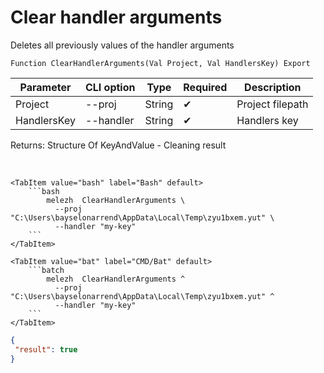 ﻿---
sidebar_position: 3
description: Clear handler arguments and other functions to work with Melezh in the Open Integration Package, a free open-source integration library for 1C:Enterprise 8, OneScript and CLI
keywords: [1C, 1С, 1С:Enterprise, 1С:Enterprise 8.3, API, Integration, Services, Exchange, OneScript, CLI]
---


# Clear handler arguments
 Deletes all previously values of the handler arguments



`Function ClearHandlerArguments(Val Project, Val HandlersKey) Export`

  | Parameter | CLI option | Type | Required | Description |
  |-|-|-|-|-|
  | Project | --proj | String | &#x2714; | Project filepath |
  | HandlersKey | --handler | String | &#x2714; | Handlers key |

  
  Returns:  Structure Of KeyAndValue - Cleaning result

<br/>



 

 <Tabs>
  
    <TabItem value="bash" label="Bash" default>
        ```bash
            melezh  ClearHandlerArguments \
              --proj "C:\Users\bayselonarrend\AppData\Local\Temp\zyu1bxem.yut" \
              --handler "my-key"
        ```
    </TabItem>
  
    <TabItem value="bat" label="CMD/Bat" default>
        ```batch
            melezh  ClearHandlerArguments ^
              --proj "C:\Users\bayselonarrend\AppData\Local\Temp\zyu1bxem.yut" ^
              --handler "my-key"
        ```
    </TabItem>
</Tabs>

```json title="Result"
{
 "result": true
}
```
